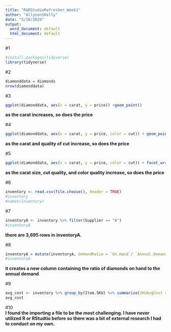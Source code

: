 ---
title: "R&RStudioRefresher_Week1"
author: "AllysonSKelly"
date: "5/18/2020"
output:
  word_document: default
  html_document: default
---
#1  
```{r}
#install.packages(tidyverse)
library(tidyverse)
```

#2  
```{r}
diamonddata = diamonds
nrow(diamonddata)
```

#3  
```{r}
ggplot(diamonddata, aes(x = carat, y = price)) +geom_point()
```  
**as the carat increases, so does the price**

#4  
```{r}
ggplot(diamonddata, aes(x = carat, y = price, color = cut)) + geom_point()
```  
**as the carat and quality of cut increase, so does the price**  

#5  
```{r}
ggplot(diamonddata, aes(x = carat, y = price, color = cut)) + facet_wrap(~ color) + geom_point()
```  
**as the carat size, cut quality, and color quality increase, so does the price**  

#6  
```{r}
inventory <- read.csv(file.choose(), header = TRUE)
#inventory
#names(inventory)
```

#7  
```{r}
inventoryA <- inventory %>% filter(Supplier == "A")
#inventoryA
```  
**there are 3,695 rows in inventoryA.**  

#8  
```{r}
inventoryA = mutate(inventoryA, OnHandRatio = `On.Hand`/ `Annual.Demand`)
#inventoryA
```  
**it creates a new column containing the ratio of diamonds on hand to the annual demand**

#9
```{r}
avg_cost <- inventory %>% group_by(Item.SKU) %>% summarize(SKUAvgCost = mean(Cost.per.Unit....))
avg_cost
```

#10  
**I found the importing a file to be the most challenging. I have never utilized R or RStudtio before so there was a bit of external research I had to conduct on my own.**